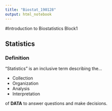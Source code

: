 ```yaml
---
title: "Biostat_190128"
output: html_notebook
---
```


#Introduction to Biostatistics Block1

## Statistics

### Definition

"Statistics" is an inclusive term describing the...

* Collection
* Organization
* Analysis
* Interpretation

of **DATA** to answer questions and make decisions.
